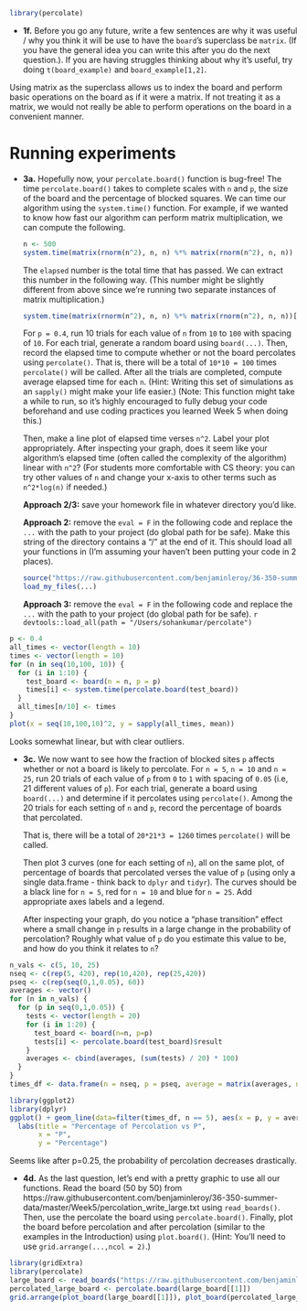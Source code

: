 ```r
library(percolate)
```
- **1f.** Before you go any future, write a few sentences are why it was useful / why you think it will be use to have the `board`'s superclass be `matrix`. (If you have the general idea you can write this after you do the next question.). If you are having struggles thinking about why it's useful, try doing `t(board_example)` and `board_example[1,2]`.

Using matrix as the superclass allows us to index the board and perform basic operations on the board as if it were a matrix. If not treating it as a matrix, we would not really be able to perform operations on the board in a convenient manner.

Running experiments
===

- **3a.** Hopefully now, your `percolate.board()` function is bug-free! The time `percolate.board()` takes to complete scales with `n` and `p`, the size of the board and the percentage of blocked squares. We can time our algorithm using the `system.time()` function. For example, if we wanted to know how fast our algorithm can perform matrix multiplication, we can compute the following.

    ```r
n <- 500
system.time(matrix(rnorm(n^2), n, n) %*% matrix(rnorm(n^2), n, n))
    ```

    The `elapsed` number is the total time that has passed. We can extract this number in the following way. (This number might be slightly different from above since we're running two separate instances of matrix multiplication.)

    ```r
system.time(matrix(rnorm(n^2), n, n) %*% matrix(rnorm(n^2), n, n))[3]
    ```

    For `p = 0.4`, run 10 trials for each value of `n` from `10` to `100` with spacing of `10`. For each trial, generate a random board using `board(...)`. Then, record the elapsed time to compute whether or not the board percolates using `percolate()`. That is, there will be a total of `10*10 = 100` times `percolate()` will be called. After all the trials are completed, compute average elapsed time for each `n`. (Hint: Writing this set of simulations as an `sapply()` might make your life easier.) (Note: This function might take a while to run, so it's highly encouraged to fully debug your code beforehand and use coding practices you learned Week 5 when doing this.)

    Then, make a line plot of elapsed time verses `n^2`. Label your plot appropriately. After inspecting your graph, does it seem like your algorithm's elapsed time (often called the complexity of the algorithm) linear with `n^2`? (For students more comfortable with CS theory: you can try other values of `n` and change your x-axis to other terms such as `n^2*log(n)` if needed.)

    **Approach 2/3:** save your homework file in whatever directory you'd like. 

    **Approach 2:** remove the `eval = F` in the following code and replace the `...` with the path to your project (do global path for be safe). Make this string of the directory contains a "/" at the end of it. This should load all your functions in (I'm assuming your haven't been putting your code in 2 places).

    ```r
source("https://raw.githubusercontent.com/benjaminleroy/36-350-summer-data/master/Week5/load_my_files_function.R")
load_my_files(...)
    ```

    **Approach 3:** remove the `eval = F` in the following code and replace the `...` with the path to your project (do global path for be safe).
    ```r
devtools::load_all(path = "/Users/sohankumar/percolate")
    ```

```r
p <- 0.4
all_times <- vector(length = 10)
times <- vector(length = 10)
for (n in seq(10,100, 10)) {
  for (i in 1:10) {
    test_board <- board(n = n, p = p)
    times[i] <- system.time(percolate.board(test_board))
  }
  all_times[n/10] <- times
}
plot(x = seq(10,100,10)^2, y = sapply(all_times, mean))
```

Looks somewhat linear, but with clear outliers. 

- **3c.** We now want to see how the fraction of blocked sites `p` affects whether or not a board is likely to percolate. For `n = 5`, `n = 10` and `n = 25`, run 20 trials of each value of `p` from `0` to `1` with spacing of `0.05` (i.e, 21 different values of `p`). For each trial, generate a board using `board(...)` and determine if it percolates using `percolate()`. Among the 20 trials for each setting of `n` and `p`, record the percentage of boards that percolated. 

    That is, there will be a total of `20*21*3 = 1260` times `percolate()` will be called. 
    
    Then plot 3 curves (one for each setting of `n`), all on the same plot, of percentage of boards that percolated verses the value of `p` (using only a single data.frame - think back to `dplyr` and `tidyr`). The curves should be a black line for `n = 5`, red for `n = 10` and blue for `n = 25`. Add appropriate axes labels and a legend. 

    After inspecting your graph, do you notice a "phase transition" effect where a small change in `p` results in a large change in the probability of percolation? Roughly what value of `p` do you estimate this value to be, and how do you think it relates to `n`?

```r
n_vals <- c(5, 10, 25)
nseq <- c(rep(5, 420), rep(10,420), rep(25,420))
pseq <- c(rep(seq(0,1,0.05), 60))
averages <- vector()
for (n in n_vals) {
  for (p in seq(0,1,0.05)) {
    tests <- vector(length = 20)
    for (i in 1:20) {
      test_board <- board(n=n, p=p)
      tests[i] <- percolate.board(test_board)$result
    }
    averages <- cbind(averages, (sum(tests) / 20) * 100)
  }
}
times_df <- data.frame(n = nseq, p = pseq, average = matrix(averages, nrow=1260, ncol=1))
```
```r
library(ggplot2)
library(dplyr)
ggplot() + geom_line(data=filter(times_df, n == 5), aes(x = p, y = average)) + geom_line(data=filter(times_df, n == 10), aes(x = p, y = average), color="red") + geom_line(data=filter(times_df, n == 25), aes(x = p, y = average), color="blue") + 
  labs(title = "Percentage of Percolation vs P",
       x = "P",
       y = "Percentage")
```

Seems like after p=0.25, the probability of percolation decreases drastically. 

- **4d.** As the last question, let's end with a pretty graphic to use all our functions. Read the board (50 by 50) from https://raw.githubusercontent.com/benjaminleroy/36-350-summer-data/master/Week5/percolation_write_large.txt using `read_boards()`. Then, use the percolate the board
using `percolate.board()`. Finally, plot the board before percolation and after percolation (similar to the examples in the Introduction) using `plot.board()`. (Hint: You'll need to use `grid.arrange(...,ncol = 2)`.) 

```r
library(gridExtra)
library(percolate)
large_board <- read_boards("https://raw.githubusercontent.com/benjaminleroy/36-350-summer-data/master/Week5/percolation_write_large.txt")
percolated_large_board <- percolate.board(large_board[[1]])
grid.arrange(plot_board(large_board[[1]]), plot_board(percolated_large_board[[1]]), ncol =2)
```
